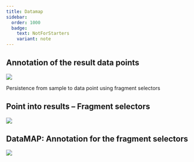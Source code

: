 ```yaml
---
title: Datamap
sidebar:
  order: 1000
  badge:
    text: NotForStarters
    variant: note
---
```



## Annotation of the result data points

![](@images/start-here/newDPfigures/arc-datamap.svg)

Persistence from sample to data point using fragment selectors

## Point into results – Fragment selectors

![](@images/start-here/newDPfigures/arc-datamap2.svg)


## DataMAP: Annotation for the fragment selectors

![](@images/start-here/newDPfigures/arc-datamap-fragmentSelectors.svg)